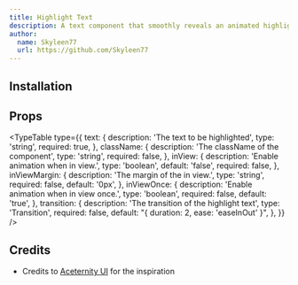 ```yaml
---
title: Highlight Text
description: A text component that smoothly reveals an animated highlight effect.
author:
  name: Skyleen77
  url: https://github.com/Skyleen77
---
```


<ComponentPreview name="highlight-text-demo" />

## Installation

<ComponentInstallation name="highlight-text" />

## Props

<TypeTable
  type={{
    text: {
      description: 'The text to be highlighted',
      type: 'string',
      required: true,
    },
    className: {
      description: 'The className of the component',
      type: 'string',
      required: false,
    },
    inView: {
      description: 'Enable animation when in view.',
      type: 'boolean',
      default: 'false',
      required: false,
    },
    inViewMargin: {
      description: 'The margin of the in view.',
      type: 'string',
      required: false,
      default: '0px',
    },
    inViewOnce: {
      description: 'Enable animation when in view once.',
      type: 'boolean',
      required: false,
      default: 'true',
    },
    transition: {
      description: 'The transition of the highlight text',
      type: 'Transition',
      required: false,
      default: "{ duration: 2, ease: 'easeInOut' }",
    },
  }}
/>

## Credits

- Credits to [Aceternity UI](https://ui.aceternity.com/components/hero-highlight) for the inspiration
